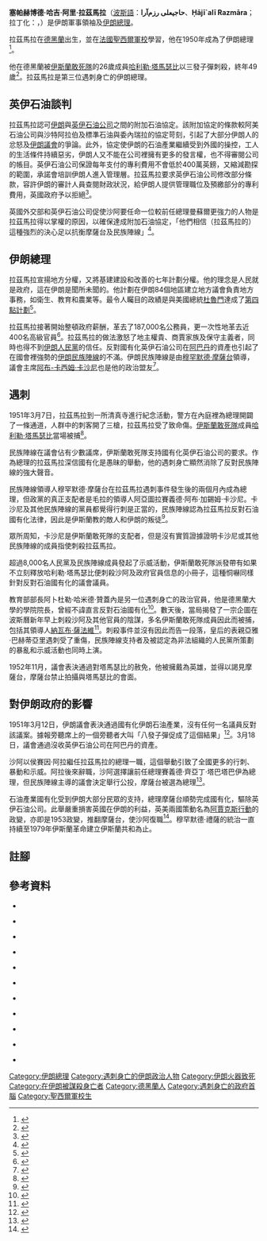 {{Infobox President 
| name         = 哈吉·阿里·拉茲馬拉
| image        = Ali-razmarapic.jpg
| birth_date   = 1901年
| birth_place  = {{IRN}}[[德黑蘭|德黑蘭]]
| death_date   = 1951年3月7日
| death_place  = {{IRN}}[[德黑蘭|德黑蘭]]
| office =伊朗總理
| order        = [[伊朗總理列表|第58任]]
| term_start   = 1950年6月26日
| term_end     = 1951年3月7日 
| predecessor  = [[阿里·曼蘇爾|阿里·曼蘇爾]]
| successor    = [[侯賽因·阿拉|侯賽因·阿拉]]
| party        = [[伊朗軍事|軍事]]
| alma_mater   = 
| religion     = [[什葉派|什葉派]][[十二伊瑪目派|十二伊瑪目派]]
| spouse       = 
| website      = 
|nickname      = 
|allegiance= [[伊朗軍事|伊朗軍隊]]
|serviceyears= 1927年－1951年
|rank=
|commands= 將軍、政治家
|unit=
|battles= 
|awards=
}}

'''塞帕赫博德·哈吉·阿里·拉茲馬拉'''（[[波斯語|波斯語]]：'''حاجیعلی رزم‌آرا'''、'''Ḥājī`alī Razmāra'''；拉丁化：'''{{lang|la|Haj Ali Razmara}}'''，{{bd|1901年||1951年|3月7日|catIdx=Razmara}}）是伊朗軍事領袖及[[伊朗首相|伊朗總理]]。

拉茲馬拉在[[德黑蘭|德黑蘭]]出生，並在[[法國聖西爾軍校|法國聖西爾軍校]]學習，他在1950年成為了伊朗總理<ref>{{harvnb|Milani|2008|pp=483-486}}</ref>。

他在德黑蘭被[[伊斯蘭敢死隊|伊斯蘭敢死隊]]的26歲成員[[哈利勒·塔馬瑟比|哈利勒·塔馬瑟比]]以三發子彈刺殺，終年49歲<ref>{{harvnb|Wallace|Wallace|1951|p=199}}</ref>。拉茲馬拉是第三位遇刺身亡的伊朗總理。

== 英伊石油談判 ==

拉茲馬拉認可[[伊朗|伊朗]]與[[英伊石油公司|英伊石油公司]]之間的附加石油協定。該附加協定的條款較阿美石油公司與沙特阿拉伯及標準石油與委內瑞拉的協定苛刻，引起了大部分伊朗人的忿怒及[[伊朗伊斯蘭會議|伊朗議會]]的爭論。此外，協定使伊朗的石油產業繼續受到外國的操控，工人的生活條件持續惡劣，伊朗人又不能在公司裡擁有更多的發言權，也不得審閱公司的帳目。英伊石油公司保證每年支付的專利費用不會低於400萬英鎊，又縮減勘探的範圍，承諾會培訓伊朗人進入管理層。拉茲馬拉要求英伊石油公司修改部分條款，容許伊朗的審計人員查閱財政狀況，給伊朗人提供管理職位及預繳部分的專利費用，英國政府予以拒絕<ref>{{harvnb|Kinzer|2003|p=66}}</ref>。

英國外交部和英伊石油公司促使沙阿要任命一位較前任總理曼蘇爾更強力的人物是拉茲馬拉得以掌權的原因，以確保達成附加石油協定，「他們相信（拉茲馬拉的）這種強烈的決心足以抗衡摩薩台及民族陣線」<ref>{{harvnb|Kinzer|2003|p=72}}</ref>。

== 伊朗總理 ==

拉茲馬拉宣揚地方分權，又將基建建設和改善的七年計劃分權。他的理念是人民就是政府，這在伊朗是聞所未聞的。他計劃在伊朗84個地區建立地方議會負責地方事務，如衛生、教育和農業等。最令人矚目的政績是與美國總統[[哈利·S·杜魯門|杜魯門]]達成了[[第四點計劃|第四點計劃]]<ref>{{harvnb|Yar-Shater|2006|p=277}}</ref>。

拉茲馬拉接著開始整頓政府薪酬，革去了187,000名公務員，更一次性地革去近400名高級官員<ref>{{harvnb|Anonymous|1950|p=313}}</ref>。拉茲馬拉的做法激怒了地主權貴、商賈家族及保守主義者，同時也得不到[[伊朗人民黨|伊朗人民黨]]的信任。反對國有化英伊石油公司在[[阿巴丹|阿巴丹]]的資產也引起了在國會裡強勢的[[伊朗民族陣線|伊朗民族陣線]]的不滿。伊朗民族陣線是由[[穆罕默德·摩薩台|穆罕默德·摩薩台]]領導，議會主席[[阿布-卡西姆·卡沙尼|阿布-卡西姆·卡沙尼]]也是他的政治盟友<ref>{{harvnb|Hoveyda|2002|p=32}}</ref>。

== 遇刺 ==


1951年3月7日，拉茲馬拉到一所清真寺進行紀念活動，警方在內庭裡為總理開闢了一條通道，人群中的刺客開了三槍，拉茲馬拉受了致命傷。[[伊斯蘭敢死隊|伊斯蘭敢死隊]]成員[[哈利勒·塔馬瑟比|哈利勒·塔馬瑟比]]當場被捕<ref>{{harvnb|Pahlavi|1980|p=116}}</ref>。

民族陣線在議會佔有少數議席，伊斯蘭敢死隊支持國有化英伊石油公司的要求。作為總理的拉茲馬拉深信國有化是愚昧的舉動，他的遇刺身亡顯然消除了反對民族陣線的強大聲音。

民族陣線領導人穆罕默德·摩薩台在拉茲馬拉遇刺事件發生後的兩個月內成為總理，但政黨的真正支配者是毛拉的領導人阿亞圖拉賽義德·阿布·加錫姆·卡沙尼。卡沙尼及其他民族陣線的黨員都覺得行刺是正當的，民族陣線認為拉茲馬拉反對石油國有化法律，因此是伊斯蘭教的敵人和伊朗的叛徒<ref>{{harvnb|Barrett|2007|p=368}}</ref>。

眾所周知，卡沙尼是伊斯蘭敢死隊的支配者，但是沒有實質證據證明卡沙尼或其他民族陣線的成員指使刺殺拉茲馬拉。

超過8,000名人民黨及民族陣線成員發起了示威活動，伊斯蘭敢死隊派發帶有如果不立刻釋放哈利勒·塔馬瑟比便刺殺沙阿及政府官員信息的小冊子，這種恫嚇同樣針對反對石油國有化的議會議員。

教育部部長阿卜杜勒·哈米德·贊蓋內是另一位遇刺身亡的政治官員，他是德黑蘭大學的學院院長，曾經不諱直言反對石油國有化<ref>{{harvnb|Bill|1988|p=315}}</ref>。數天後，當局揭發了一宗企圖在波斯曆新年早上刺殺沙阿及其他官員的陰謀，多名伊斯蘭敢死隊成員因此而被捕，包括其領導人[[納瓦布·薩法維|納瓦布·薩法維]]<ref>{{harvnb|Hoveyda|2002|p=35}}</ref>。刺殺事件並沒有因此而告一段落，皇后的表親亞雅·巴赫蒂亞里遇刺受了重傷，民族陣線支持者及被認定為非法組織的人民黨所策劃的暴亂和示威活動也同時上演。

1952年11月，議會表決通過對塔馬瑟比的赦免，他被擁戴為英雄，並得以謁見摩薩台，摩薩台禁止拍攝與塔馬瑟比的會面。

== 對伊朗政府的影響 ==

1951年3月12日，伊朗議會表決通過國有化伊朗石油產業，沒有任何一名議員反對該議案。據報旁聽席上的一個旁聽者大叫「八發子彈促成了這個結果」<ref>{{harvnb|Wallace|Wallace|1951|p=200}}</ref>。3月18日，議會通過沒收英伊石油公司在阿巴丹的資產。

沙阿以侯賽因·阿拉繼任拉茲馬拉的總理一職，這個舉動引致了全國更多的行刺、暴動和示威。阿拉後來辭職，沙阿選擇讓前任總理賽義德·齊亞丁·塔巴塔巴伊為總理，但民族陣線主導的議會決定舉行公投，摩薩台被選為總理<ref>{{harvnb|Entessar|2010|p=31}}</ref>。

石油產業國有化受到伊朗大部分民眾的支持，總理摩薩台順勢完成國有化，驅除英伊石油公司。此舉嚴重損害英國在伊朗的利益，英美兩國策動名為[[阿賈克斯行動|阿賈克斯行動]]的政變，亦即是1953政變，推翻摩薩台，使沙阿復職<ref>{{harvnb|Palmer|1999|p=70}}</ref>。穆罕默德·禮薩的統治一直持續至1979年伊斯蘭革命建立伊斯蘭共和為止。

== 註腳 ==
{{reflist|3}}

== 參考資料 ==
{{refbegin}}

*{{en}}{{Citation
|last=Milani
|first=Abbas 
|title=''Eminent Persians: the men and women who made modern Iran, 1941-1979 : in two volumes''
|publisher=Syracuse University Press
|date=2008
|volume=2
|isbn=0815609078
}}

*{{en}}{{Citation
|last=Wallace
|first=DeWitt 
|last2=Wallace
|first2=Lila Bell Acheson 
|title=''The Reader's digest''
|publisher=The Reader's Digest Association
|date=1951
|volume=59
}}

*{{en}}{{Citation
|last=Kinzer
|first=Stephen 
|title=''All the Shah's Men: An American Coup and the Roots of Middle East Terror''
|publisher=Wiley
|date=2003
|isbn=0471265179
}}

*{{en}}{{Citation
|last=Yar-Shater
|first=Ehsan 
|title=''Encyclopædia Iranica''
|publisher=Routledge & Kegan Paul
|date=2006
|volume=13
|isbn=0933273959
}}

*{{en}}{{Citation
|last=Anonymous
|first=
|title=''Current history''
|publisher=Current History, inc.
|date=1950
|volume=19-20
}}

*{{en}}{{Citation
|last=Hoveyda
|first=Fereydoun 
|title=''The broken crescent: the "threat" of militant Islamic fundamentalism''
|publisher=Greenwood Publishing Group
|date=2002
|isbn=0275979024
}}

*{{en}}{{Citation
|last=Pahlavi
|first=Ashraf 
|title=''Faces in a mirror: memoirs from exile''
|publisher=Prentice-Hall
|date=1980
|isbn=0132991314
}}

*{{en}}{{Citation
|last=Barrett
|first=Roby Carol 
|title=''The greater Middle East and the Cold War: US foreign policy under Eisenhower and Kennedy''
|publisher=I.B.Tauris
|date=2007
|isbn=1845113934
}}

*{{en}}{{Citation
|last=Bill
|first=James A. 
|title=''Musaddiq, Iranian nationalism, and oil''
|publisher=University of Texas Press
|date=1988
}}

*{{en}}{{Citation
|last=Entessar
|first=Nader 
|title=''Kurdish politics in the Middle East''
|publisher=Rowman & Littlefield
|date=2010
|isbn=0739140396
}}

*{{en}}{{Citation
|last=Palmer
|first=Michael A 
|title=''Guardians of the Gulf: A History of America's Expanding Role in the Persion Gulf, 1883-1992''
|publisher=Simon and Schuster
|date=1999
|isbn=0684871068
}}


{{refend}}

{{s-start}}
{{s-off}}
{{succession box |
  before= [[阿里·曼蘇爾|阿里·曼蘇爾]]|
  title= [[伊朗首相|伊朗總理]] |
  years= 1950年－1951年 |
  after= [[侯賽因·阿拉|侯賽因·阿拉]] }}
{{s-mil}}
{{succession box|
 before= [[法茲盧拉·扎赫迪|法茲盧拉·扎赫迪]]|
 title=  [[伊朗軍事|帝國軍]]總司令|
 years=1942年－1950年|
 after= [[法茲盧拉·扎赫迪|法茲盧拉·扎赫迪]]}}

{{s-end}}
{{伊朗首相}}

{{Authority control}}
{{DEFAULTSORT:Razmara}}
[[Category:伊朗總理|Category:伊朗總理]]
[[Category:遇刺身亡的伊朗政治人物|Category:遇刺身亡的伊朗政治人物]]
[[Category:伊朗火器致死|Category:伊朗火器致死]]
[[Category:在伊朗被謀殺身亡者|Category:在伊朗被謀殺身亡者]]
[[Category:德黑蘭人|Category:德黑蘭人]]
[[Category:遇刺身亡的政府首腦|Category:遇刺身亡的政府首腦]]
[[Category:聖西爾軍校生|Category:聖西爾軍校生]]
